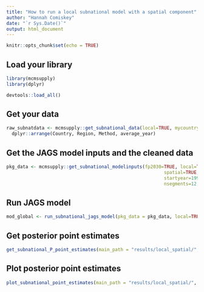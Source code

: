 ```yaml
---
title: "How to run a local subnational model with a spatial component"
author: "Hannah Comiskey"
date: "`r Sys.Date()`"
output: html_document
---
```


```r
knitr::opts_chunk$set(echo = TRUE)
```

## Load your library

```r
library(mcmsupply)
library(dplyr)
```

```r
devtools::load_all()
```

## Get your data

```r
raw_subnatdata <- mcmsupply::get_subnational_data(local=TRUE, mycountry="Nepal") %>%
  dplyr::arrange(Country, Region, Method, average_year)
```

## Get the JAGS model inputs and the cleaned data

```r
pkg_data <- mcmsupply::get_subnational_modelinputs(fp2030=TRUE, local=TRUE,
                                                          spatial=TRUE, mycountry="Nepal",
                                                          startyear=1990, endyear=2028.5,
                                                          nsegments=12, raw_subnatdata)

```

## Run JAGS model

```r
mod_global <- run_subnational_jags_model(pkg_data = pkg_data, local=TRUE, spatial=TRUE, main_path = "results/local_spatial/", n_iter = 80000, n_burnin = 10000, n_thin = 35, mycountry="Nepal")

```

## Get posterior point estimates

```r
get_subnational_P_point_estimates(main_path = "results/local_spatial/", pkg_data, local=TRUE, spatial=TRUE, mycountry="Nepal")
```


## Plot posterior point estimates

```r
plot_subnational_point_estimates(main_path = "results/local_spatial/", pkg_data = pkg_data, vis_path = "visualisations/local_spatial/", local=TRUE, mycountry="Nepal")
```
